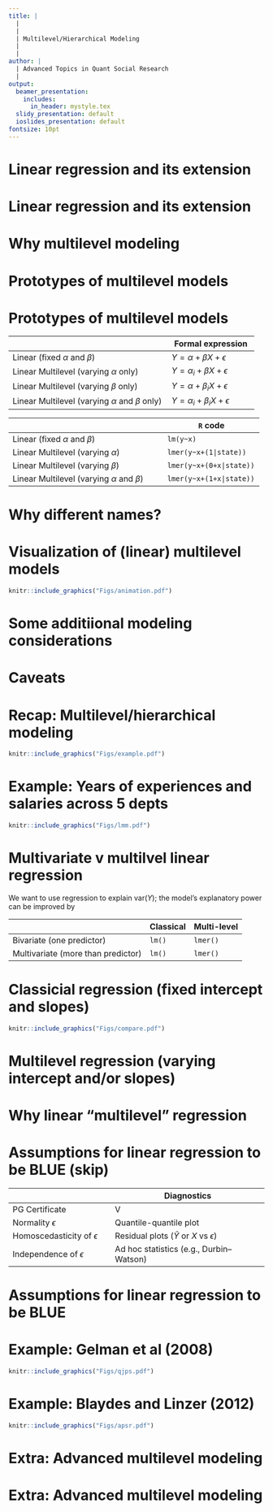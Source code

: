 ```yaml
---
title: |
  |
  |
  | Multilevel/Hierarchical Modeling
  |
  |
author: |
  | Advanced Topics in Quant Social Research
  |
output:
  beamer_presentation:
    includes:
      in_header: mystyle.tex
  slidy_presentation: default
  ioslides_presentation: default
fontsize: 10pt
---
```


# Linear regression and its extension

\begin{itemize}
  \item What is linear regression ($Y=\alpha+\beta X+\epsilon$)?
  \item What can linear regression do?
  \begin{itemize}
    \item For \textbf{prediction}: The main concern is $\widehat{Y}$; 
    \item To show the marginal effect of $X$ on $Y$: The main concern is to identify the conditions under which $\widehat{\beta}$ is causally valid; 
    \item Searching for the "best" \textbf{data generation process} (DGP) of $Y$: The main concern is the functional form; go for \textbf{non-linear} and {multilevel} modeling.
  \end{itemize}
  \item What are the key assumptions? Why do we need them? Which assumptions are the most (or least) important ones? How should we test these assumptions -- can we and should we? What will happen if we relax (any of) the assumptions?
\end{itemize}

# Linear regression and its extension

\begin{itemize}
  \item For \textbf{prediction}: Go for \textbf{maching learning} (forecasting, pattern recognition and classification).
  \item To show the marginal effect of $X$ on $Y$: Go for \textbf{causal inference}.
  \item Searching for the "best" \textbf{data generation process} (DGP) of $Y$: Go for \textbf{non-linear} and {multilevel} modeling.
  \begin{itemize}
    \item Linear regression with polynomial terms, say $$Y=\alpha+\beta_1X+\beta_2X^2+\epsilon.$$
    \item Generalized linear models for discrete and categorical variables, say $$\log\left(\frac{p}{1-p}\right)=\alpha+\beta_1X+\epsilon.$$
    \item Multilevel (aka hierarchical aka mixed effects) models for when we have \textbf{nested data}.
  \end{itemize}
\end{itemize}

# Why multilevel modeling

\begin{itemize}
  \item Very often, we can detect some nuanced (not necessarily complicated) structure in our data. Say:
  \begin{itemize}
    \item Vote choices across different respondents in a national survey can be grouped by state.
    \item Exam marks across different students in a secondary school can be grouped by teacher.
    \item Local public goods provision records across different villages can be grouped by constituency.
    \item ...What else?
  \end{itemize}
  \pause
  \item How does multilevel modeling matter or come to rescue?
   \begin{itemize}
    \item \textbf{Practical motivation}: The underlying intercept and slope we try to uncover via OLS may depend on the group of focus.
    \item \textbf{Theoretical motivation}: Nested data may and can violate the basic assumptions of linear regression (esp. equal variance and independence of errors).
  \end{itemize}
\end{itemize}

# Prototypes of multilevel models

\begin{itemize}
  \item We want to know whether race influences individual's approval rating (0-100 pts) for the President of the United States.
  \begin{itemize}
    \item Predictor ($X$): `race` (e.g., Asian American, etc).
    \item Outcome ($Y$): `approval`.
    \item Grouping: `state` (e.g., California).
  \end{itemize}
  \vspace{0.5cm}
  \item Let's consider several modeling choices.
\end{itemize}

# Prototypes of multilevel models

|                                    | Formal expression             |
|------------------------------------|--------------------|
| Linear (fixed $\alpha$ and $\beta$) | $Y=\alpha+\beta X+\epsilon$ |
| Linear Multilevel (varying $\alpha$ only) | $Y=\alpha_i+\beta X+\epsilon$ |
| Linear Multilevel (varying $\beta$ only) | $Y=\alpha+\beta_i X+\epsilon$ |
| Linear Multilevel (varying $\alpha$ and $\beta$ only) | $Y=\alpha_i+\beta_i X+\epsilon$ |

|                                     | `R` code              |
|-------------------------------------|-----------------------|
| Linear (fixed $\alpha$ and $\beta$) | `lm(y~x)`             |
| Linear Multilevel (varying $\alpha$)| `lmer(y~x+(1|state))` |
| Linear Multilevel (varying $\beta$) | `lmer(y~x+(0+x|state))` |
| Linear Multilevel (varying $\alpha$ and $\beta$) | `lmer(y~x+(1+x|state))` |

# Why different names?

\begin{itemize}
  \item Multilevel or hierarchical models: Used to highlight the fact that that we are trying to analyze \textbf{nested} data.
  \vspace{0.5cm}
  \item Mixed-effect models: Used to highlight the fact that $\alpha$ and $\beta$ can "vary" by group, depending on how we set up the model.
  \begin{itemize}
    \item The varying $\alpha$ consists of a fixed element (same for all groups) and a random element (each group has a different value).
    \item The varying $\beta$ consists of a fixed element (same for all groups) and a random element (each group has a different value).
  \end{itemize}
\end{itemize}

# Visualization of (linear) multilevel models

```r
knitr::include_graphics("Figs/animation.pdf")
```
\vspace{0.1cm}
\begin{center}
\begin{scriptsize}
\textbf{\url{http://mfviz.com/hierarchical-models/}}
\end{scriptsize}
\end{center}

# Some additiional modeling considerations

\begin{itemize}
  \item Should we include \textbf{group}-level predictors? Short answer: Yes (many researchers do so).
  \vspace{0.1cm}
  \item Should we use \textbf{linear} multilevel models? Short answer: Of course (there is logit multilevel regression).
  \vspace{0.1cm}
  \item What if there are \textbf{multiple} levels or many alternative ways of grouping observations, such as \textbf{time} and \textbf{location}? Short answer: Be my guest (but you want to think about the trade-off).
  \vspace{0.1cm}
  \item Can we use multilevel modeling for \textbf{longitudinal data analysis}? Short answer: Yes (but be extremely cautious -- you may be entering a territory where few people are in now).
\end{itemize}

# Caveats

\begin{itemize}
  \item As in the case of all other modeling techniques, we should keep the following caveats in mind:
  \begin{itemize}
    \item Hypothesis testing is a headache, if not impossible -- rigorous thinking is needed to derive the p-values and their corresponding levels of statistical significance. Potential solution: \textbf{Bayesian} multilevel modeling.
    \item The results may be driven by influential observations or outliers when the number of observations varies too much across different groups.
    \item The model may become unnecessarily intractable (formally and computationally) when it gets too complicated.
    \item It may not be easy to have a set of clear priors to make a decision which model performs or works better -- again, what does that mean to say a model is "better" than other alternatives?
  \end{itemize}
  \vspace{0.2cm}
  \item Extra: For more discussion, see \textbf{Gelman and Hill} (2007) -- focus on Chapters 11-13.
\end{itemize}

# Recap: Multilevel/hierarchical modeling

\begin{itemize}
  \item Linear multilevel regression is an extension of (classical) linear regression (OLS).
  \item Linear multilevel regression can be used to analyze \textbf{nested data} (see below) by allowing observations in each cluster or group to have a unique fitted line (i.e., varying intercepts and/or slopes).
  \item Pros and cons
  \begin{itemize}
    \item Pros: Versatile, flexible and nuanced.
    \item Cons: Formal and computational tractability (complicated and time-consuming); hypothesis testing can be challenging (so go \textbf{Bayesian} please).
  \end{itemize}
\end{itemize}
```r
knitr::include_graphics("Figs/example.pdf")
```

# Example: Years of experiences and salaries across 5 depts

```r
knitr::include_graphics("Figs/lmm.pdf")
```

# Multivariate v multilvel linear regression

We want to use regression to explain $\text{var}(Y)$; the model's explanatory power can be improved by
\vspace{0.3cm}

\begin{itemize}
  \item Bivariate v multivariate: increasing the number of predictors (dimensions).
  \item Classical (single-) v multi-level: increasing the number of levels (hierarchies).
\end{itemize}

\vspace{0.3cm}
|                                    | Classical     | Multi-level  |
|------------------------------------|---------------|--------------|
| Bivariate (one predictor)          | `lm()`        | `lmer()`     |
| Multivariate (more than predictor) | `lm()`        | `lmer()`     |

# Classicial regression (fixed intercept and slopes)

\begin{itemize}
  \item Bivariate (one predictor): $Y=\alpha+\beta X+\epsilon$.
  \item Multivariate (two predictors): $Y=\alpha+\beta_1 X_1++\beta_2 X_2+\epsilon$.
\end{itemize}
\vspace{0.4cm}
```r
knitr::include_graphics("Figs/compare.pdf")
```





# Multilevel regression (varying intercept and/or slopes)

\begin{itemize}
  \item Bivariate (one predictor; $Y=\alpha+\beta X+\epsilon$): there will be 3 multilevel models if one would like to varying $\alpha$ and/or $\beta$ across groups.
  \begin{itemize}
    \item Varying $\alpha$: $Y=\alpha_j+\beta X+\epsilon$.
    \item Varying $\beta$: $Y=\alpha+\beta_j X+\epsilon$.
    \item Varying $\alpha$ and $\beta$: $Y=\alpha_j+\beta_j X+\epsilon$.
  \end{itemize}
  \vspace{0.3cm}
  \item Multivariate (two predictors; $Y=\alpha+\beta_1 X_1++\beta_2 X_2+\epsilon$): there will be 7 multilevel models if one would like to varying $\alpha$, $\beta_1$, and/or $\beta_2$ across groups.
  \vspace{0.3cm}
  \pause
  \item For any baseline linear regression (fixed intercepts and slopes), there will be $2^k-1$ multilevel models one can fit (where $k$ refers to the number of predictors).
\end{itemize}

# Why linear "multilevel" regression

\begin{itemize}
  \item Practical motivation.
  \begin{itemize}
    \item When observations can be nested into different groups (or clusters).
    \item The statistical relationship between $Y$ and predictors ($X$s) can be different across different groups.
  \end{itemize}
  \vspace{0.4cm}
  \item Theoretical motivation.
  \begin{itemize}
    \item When observations can be nested into different groups (or clusters).
    \item Using linear regression to fit nested data can generate errors that violate the assumptions for OLS to be BLUE.
  \end{itemize}
\end{itemize}

# Assumptions for linear regression to be BLUE (skip)

\begin{itemize}
  \item Linearity and addivity: $Y$ is a linear function of the predictor(s).
  \item Normality, homoscedasticity, and independence of $\epsilon$.
  \begin{itemize}
    \item The residuals should be normally distributed; that is, probabilistically the model not produce extreme errors.
    \item The residuals should have equal variance; that is, errors should not be predictable; if violated, $\widehat{\beta}$ can be biased.
    \item The residuals should have equal variance; that is, the errors should not depend on each other.
  \end{itemize}
\end{itemize}

|                                    | Diagnostics                                          |
|------------------------------------|------------------------------------------------------|
| PG Certificate                     | V                                                    |
| Normality $\epsilon$               | Quantile-quantile plot                               |
| Homoscedasticity of $\epsilon$     | Residual plots ($\widehat{Y}$ or $X$ vs $\epsilon$)  |
| Independence of $\epsilon$         | Ad hoc statistics (e.g., Durbin–Watson)              |

# Assumptions for linear regression to be BLUE

\begin{itemize}
  \item In real life, nested data is quite common.
  \vspace{0.3cm}
  \item Using linear regression to analysis nested data can be problematic, because the error of an observation may be determined by the group to which it belongs to (hence no \textbf{homoscedasticity} and/or \textbf{independence}).
  \vspace{0.3cm}
  \item Linear multilevel regression allows us to use linear functions to model nested data. 
\end{itemize}

# Example: Gelman et al (2008)

\begin{itemize}
  \item "How is income related to individual's vote choice?"
  \item Results from multilevel regression show that \textbf{income matters more in red (i.e., Republican) America}.
\end{itemize}
\vspace{0.2cm}
```r
knitr::include_graphics("Figs/qjps.pdf")
```

# Example: Blaydes and Linzer (2012)

\begin{itemize}
  \item "How is religiosity related to anti-Americanism among Muslims?"
  \item Religiosity is positively correlated with sentiment against the US when \textbf{a country is polarized over religious–secular issue dimension}.
\end{itemize}
\vspace{0.2cm}
```r
knitr::include_graphics("Figs/apsr.pdf")
```

# Extra: Advanced multilevel modeling

\begin{itemize}
  \item What if we want to include group-level predictors (Gelman and Hill 2007)? 
  \item What if there are clusters across levels -- should we include all of them (Finch et al 2014)? For instance,
  \begin{itemize}
    \item In administrative data, \textbf{towns} can be nested into \textbf{municipalities}, which can then be nested into \textbf{provinces}.
    \item In a cross-national survey, \textbf{respondents} can be nested into \textbf{countries}, which can then be bested into \textbf{continents}.
  \end{itemize}
  \vspace{0.2cm}
  \item What if the observations can be nested into groups and time (Fairbrother 2013)?
  \vspace{0.2cm}
  \item What if we want to include group-level predictors? -- group-level estimates can be problematic when we do not have too many groups (Bryan et al 2016).
\end{itemize}

# Extra: Advanced multilevel modeling

\begin{itemize}
  \item What if we want to include group-level predictors (Gelman and Hill 2007)? 
  \item What if there are clusters across levels -- should we include all of them (Finch et al 2014)? 
  \vspace{0.2cm}
  \item What if the observations can be nested into groups and time (Fairbrother 2013)?
  \begin{itemize}
    \item In longitudinal cross-national survey, you may have \textbf{repeated measures of each respondent} (e.g., education and income) across different \textbf{countries} over the \textbf{years}.
    \item In longitudinal school data, you may have \textbf{repeated measures of each student} (e.g., race and exam mark) across different \textbf{schools} over the \textbf{semesters}.
  \end{itemize}
  \vspace{0.2cm}
  \item What if we want to include group-level predictors? -- the estimates at the group level can be problematic when we do not have too many groups (Bryan et al 2016).
\end{itemize}

